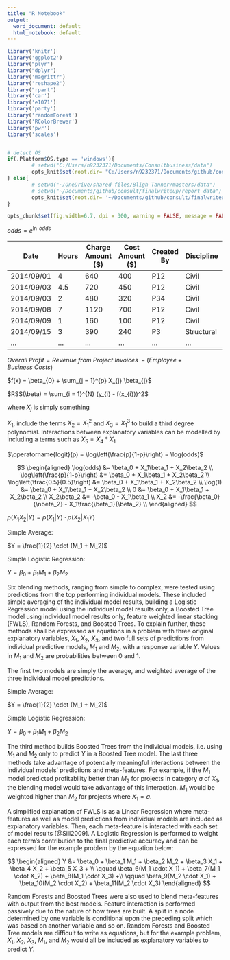 ```yaml
---
title: "R Notebook"
output:
  word_document: default
  html_notebook: default
---
```


```r

library('knitr')
library('ggplot2')
library("plyr")
library("dplyr")
library('magrittr')
library('reshape2')
library("rpart")
library('car')
library('e1071')
library('party')
library('randomForest')
library('RColorBrewer')
library('pwr')
library('scales')


# detect OS
if(.Platform$OS.type == 'windows'){
        # setwd("C:/Users/n9232371/Documents/Consultbusiness/data")
        opts_knit$set(root.dir= "C:/Users/n9232371/Documents/github/consult/finalwriteup/report_data")
} else{
        # setwd("~/OneDrive/shared files/Bligh Tanner/masters/data")
        # setwd("~/Documents/github/consult/finalwriteup/report_data")
        opts_knit$set(root.dir= '~/Documents/github/consult/finalwriteup/report_data')
}

opts_chunk$set(fig.width=6.7, dpi = 300, warning = FALSE, message = FALSE, echo = FALSE)
```


$odds = e^{\ln\  odds}$

| Date    | Hours | Charge Amount (\$)| Cost Amount (\$)| Created By | Discipline | Job No. | Reconciled | Scope       |
|---------|-------|---------------|-------------|------------|------------|---------|------------|-------------|
| 2014/09/01 | 4     | 640           | 400         | P12        | Civil      | 1.2.300 | Yes        | Concept     |
| 2014/09/03 | 4.5   | 720           | 450         | P12        | Civil      | 1.2.300 | Yes        | Preliminary |
| 2014/09/03 | 2     | 480           | 320         | P34        | Civil      | 1.2.300 | Yes        | Preliminary |
| 2014/09/08 | 7     | 1120          | 700         | P12        | Civil      | 1.2.300 | Yes        | Preliminary |
| 2014/09/09 | 1     | 160           | 100         | P12        | Civil      | 1.2.300 | Yes        | Preliminary |
| 2014/09/15 | 3     | 390           | 240         | P3         | Structural | 1.2.400 | Yes        | Site        |
| ...     | ...   | ...           | ...         | ...        | ...        |         | ...        | ...         |\
\\

$Overall\ Profit = Revenue\ from\ Project\ Invoices\ - (Employee + Business\ Costs)$

$f(x) = \beta_{0} + \sum_{j = 1}^{p} X_{j} \beta_{j}$

$RSS(\beta) = \sum_{i = 1}^{N} (y_{i} - f(x_{i}))^2$


where $X_{j}$ is simply something

$X_{1}$, include the terms $X_{2} = X_1^2$ and $X_{3} = X_1^3$ to build a third degree polynomial. Interactions between explanatory variables can be modelled by including a terms such as $X_5 = X_4*X_1$ 

$\operatorname{logit}(p) = \log\left(\frac{p}{1-p}\right) = \log(odds)$

$$
\begin{aligned} 
\log(odds) &= \beta_0 + X_1\beta_1 + X_2\beta_2 \\ 
\log\left(\frac{p}{1-p}\right) &= \beta_0 + X_1\beta_1 + X_2\beta_2 \\ 
\log\left(\frac{0.5}{0.5}\right) &= \beta_0 + X_1\beta_1 + X_2\beta_2 \\ 
\log(1) &= \beta_0 + X_1\beta_1 + X_2\beta_2 \\ 
0 &= \beta_0 + X_1\beta_1 + X_2\beta_2 \\ 
X_2\beta_2 &= -\beta_0 - X_1\beta_1 \\ 
X_2 &= -\frac{\beta_0}{\nbeta_2} - X_1\frac{\beta_1}{\beta_2} \\ 
\end{aligned}
$$

$p(X_1 X_2|Y) = p(X_1|Y) \cdot p(X_2|X_1 Y)$


Simple Average:

$Y = \frac{1}{2} \cdot (M_1 + M_2)$

Simple Logistic Regression:

$Y = \beta_0 + \beta_1 M_1 + \beta_2 M_2$

Six blending methods, ranging from simple to complex, were tested using predictions from the top performing individual models. These included simple averaging of the individual model results, building a Logistic Regression model using the individual model results only, a Boosted Tree model using individual model results only, feature weighted linear stacking (FWLS), Random Forests, and Boosted Trees. To explain further, these methods shall be expressed as equations in a problem with three original explanatory variables, $X_1$, $X_2$, $X_3$, and two full sets of predictions from individual predictive models, $M_1$ and $M_2$, with a response variable $Y$. Values in $M_1$ and $M_2$ are probabilities between 0 and 1.

The first two models are simply the average, and weighted average of the three individual model predictions.

Simple Average:

$Y = \frac{1}{2} \cdot (M_1 + M_2)$

Simple Logistic Regression:

$Y = \beta_0 + \beta_1 M_1 + \beta_2 M_2$

The third method builds Boosted Trees from the individual models, i.e. using $M_1$ and $M_2$ only to predict $Y$ in a Boosted Tree model. The last three methods take advantage of potentially meaningful interactions between the individual models' predictions and meta-features. For example, if the $M_1$ model predicted profitability better than $M_2$ for projects in category $a$ of $X_1$, the blending model would take advantage of this interaction. $M_1$ would be weighted higher than $M_2$ for projects where $X_1 = a$. 

A simplified explanation of FWLS is as a Linear Regression where meta-features as well as model predictions from individual models are included as explanatory variables. Then, each meta-feature is interacted with each set of model results [@Sill2009]. A Logistic Regression is performed to weight each term's contribution to the final predictive accuracy and can be expressed for the example problem by the equation below:

$$
\begin{aligned} 
Y &= \beta_0 + \beta_1 M_1 + \beta_2 M_2 + \beta_3 X_1 + \beta_4 X_2 + \beta_5 X_3 + \\
\qquad \beta_6(M_1 \cdot X_1) + \beta_7(M_1 \cdot X_2) + \beta_8(M_1 \cdot X_3) +\\
\qquad \beta_9(M_2 \cdot X_1) + \beta_10(M_2 \cdot X_2) + \beta_11(M_2 \cdot X_3)
\end{aligned}
$$

Random Forests and Boosted Trees were also used to blend meta-features with output from the best models. Feature interaction is performed passively due to the nature of how trees are built. A split in a node determined by one variable is conditional upon the preceding split which was based on another variable and so on. Random Forests and Boosted Tree models are difficult to write as equations, but for the example problem, $X_1$, $X_2$, $X_3$, $M_1$, and $M_2$ would all be included as explanatory variables to predict $Y$.  

